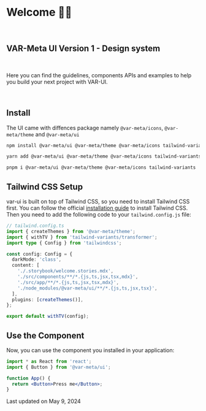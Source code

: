 
<Meta title="Welcome" />

<br />

# Welcome 👋🏼

<br />

## VAR-Meta UI Version 1 - Design system

<br />

<p className="!text-foreground [&>p]:text-foreground max-w-xl !text-base [&>p]:text-base">
  Here you can find the guidelines, components APIs and examples to help you build your next project with VAR-UI.
</p>
<br />

## Install

The UI came with diffences package namely `@var-meta/icons`, `@var-meta/theme` and `@var-meta/ui`

```sh
npm install @var-meta/ui @var-meta/theme @var-meta/icons tailwind-variants
```

```sh
yarn add @var-meta/ui @var-meta/theme @var-meta/icons tailwind-variants
```

```sh
pnpm i @var-meta/ui @var-meta/theme @var-meta/icons tailwind-variants
```

## Tailwind CSS Setup

var-ui is built on top of Tailwind CSS, so you need to install Tailwind CSS first. You can follow the official
[installation guide](https://tailwindcss.com/docs/installation) to install Tailwind CSS. Then you need to add
the following code to your `tailwind.config.js` file:

```ts
// tailwind.config.ts
import { createThemes } from '@var-meta/theme';
import { withTV } from 'tailwind-variants/transformer';
import type { Config } from 'tailwindcss';

const config: Config = {
  darkMode: 'class',
  content: [
    './.storybook/welcome.stories.mdx',
    './src/components/**/*.{js,ts,jsx,tsx,mdx}',
    './src/app/**/*.{js,ts,jsx,tsx,mdx}',
    './node_modules/@var-meta/ui/**/*.{js,ts,jsx,tsx}',
  ],
  plugins: [createThemes()],
};

export default withTV(config);
```

## Use the Component

Now, you can use the component you installed in your application:

```jsx
import * as React from 'react';
import { Button } from '@var-meta/ui';

function App() {
  return <Button>Press me</Button>;
}
```

<div class="[&>p]:text-default-400 block text-xs">
  Last updated on <time datetime="2023-03-07">May 9, 2024</time>
</div>
